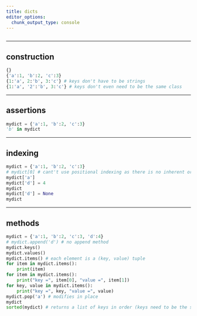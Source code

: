 ```yaml
---
title: dicts
editor_options: 
  chunk_output_type: console
---
```


```r
```

*********************************************************************

## construction

```python
{}
{'a':1, 'b':2, 'c':3}
{1:'a', 2:'b', 3:'c'} # keys don't have to be strings
{1:'a', '2':'b', 3:'c'} # keys don't even need to be the same class
```

*********************************************************************

## assertions

```python
mydict = {'a':1, 'b':2, 'c':3}
'b' in mydict
```

*********************************************************************

## indexing

```python
mydict = {'a':1, 'b':2, 'c':3}
# mydict[0] # cant't use positional indexing as there is no inherent order
mydict['a']
mydict['d'] = 4
mydict
mydict['d'] = None
mydict
```

*********************************************************************

## methods

```python
mydict = {'a':1, 'b':2, 'c':3, 'd':4}
# mydict.append('d') # no append method
mydict.keys()
mydict.values()
mydict.items() # each element is a (key, value) tuple
for item in mydict.items():
    print(item)
for item in mydict.items():
    print("key =", item[0], "value =", item[1])
for key, value in mydict.items():
    print("key =", key, "value =", value)
mydict.pop('a') # modifies in place
mydict
sorted(mydict) # returns a list of keys in order (keys need to be the same class for this to work)
```
